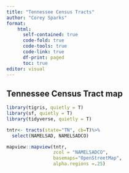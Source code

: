 ```yaml
---
title: "Tennessee Census Tracts"
author: "Corey Sparks"
format: 
    html:
      self-contained: true
      code-fold: true
      code-tools: true
      code-link: true
      df-print: paged
      toc: true
editor: visual
---
```


## Tennessee Census Tract map

```r
library(tigris, quietly = T)
library(sf, quietly = T)
library(tidyverse, quietly = T)

tntr<- tracts(state="TN", cb=T)%>%
  select(NAMELSAD, NAMELSADCO)
```

```r
mapview::mapview(tntr,
                 zcol = "NAMELSADCO",
                 basemaps="OpenStreetMap",
                 alpha.regions =.25)
```
